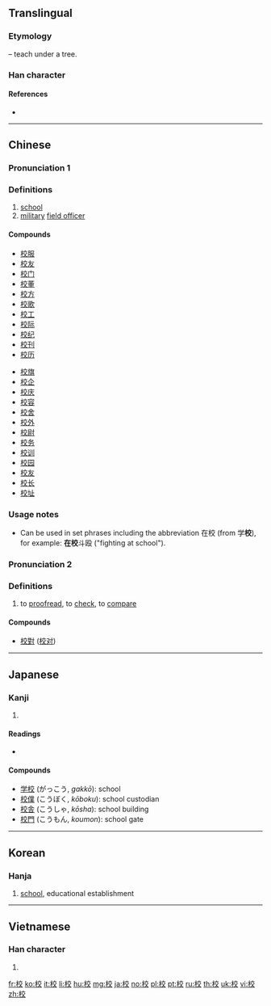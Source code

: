 ==Translingual==
{{stroke order|strokes=10}}

===Etymology===
{{Han compound|木|t1=tree|交|ls=psc|c1=s|c2=p}} – teach under a tree.

===Han character===
{{Han char|rn=75|rad=木|as=06|sn=10|four=40948|canj=DYCK|ids=⿰木交}}

====References====
* {{Han ref|kx=0522.250|dkj=14713|dj=0910.270|hdz=21205.080|uh=6821|ud=26657|bh=AED5|bd=44757}}

----

==Chinese==
{{zh-forms}}

===Pronunciation 1===
{{zh-pron
|m=xiào
|c=haau6,gaau3
|c_note=The "gaau3" reading is used with the "military field officer" definition only
|mn=kà/kàu
|mc=y
|oc=y
|ma=
|cat=n
}}

===Definitions===
# [[school]]
# [[military]] [[field officer]]

====Compounds====
{{top2}}
* [[校服]]
* [[校友]]
* [[校门]]
* [[校董]]
* [[校方]]
* [[校歌]]
* [[校工]]
* [[校际]]
* [[校纪]]
* [[校刊]]
* [[校历]]
{{mid2}}
* [[校旗]]
* [[校企]]
* [[校庆]]
* [[校容]]
* [[校舍]]
* [[校外]]
* [[校尉]]
* [[校务]]
* [[校训]]
* [[校园]]
* [[校友]]
* [[校长]]
* [[校址]]
{{bottom}}

===Usage notes===
* Can be used in set phrases including the abbreviation 在校 (from 学'''校'''), for example: '''在校'''斗殴 ("fighting at school").

===Pronunciation 2===
{{zh-pron
|m=jiào
|c=gaau3
|ma=
|cat=v
}}

===Definitions===
# to [[proofread]], to [[check]], to [[compare]]

====Compounds====
* [[校對]] ([[校对]])

----

==Japanese==

===Kanji===
{{ja-kanji|grade=1|rs=木06}}

# {{defn|lang=ja|sort=木06}}

====Readings====
* {{ja-readings|goon=[[きょう]] (kyō), [[ぎょう]] (gyō)|kanon=[[こう]] (kō)|kun=[[かせ]] (kase)}}

====Compounds====
* [[学校]] (がっこう, ''gakkō''): school
* [[校僕]] (こうぼく, ''kōboku''): school custodian
* [[校舎]] (こうしゃ, ''kōsha''): school building
* [[校門]] (こうもん, ''koumon''): school gate

----

==Korean==

===Hanja===
{{ko-hanja|hangeul=교|rv=gyo|mr=kyo|y=kyo|eumhun=학교|ehrv=hakgyo|ehmr=hakkyo|ehy=hakqkyo}}

# [[school]], educational establishment

----

==Vietnamese==

===Han character===
{{vi-hantu|[[hiệu]], [[chò]], [[giâu]], [[giáo]], [[hào]]|rs=木06}}

# {{defn|lang=vi|sort=木06}}

[[fr:校]]
[[ko:校]]
[[it:校]]
[[li:校]]
[[hu:校]]
[[mg:校]]
[[ja:校]]
[[no:校]]
[[pl:校]]
[[pt:校]]
[[ru:校]]
[[th:校]]
[[uk:校]]
[[vi:校]]
[[zh:校]]